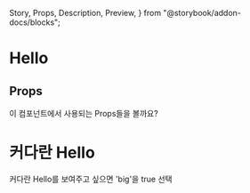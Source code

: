   Story,
  Props,
  Description,
  Preview,
} from "@storybook/addon-docs/blocks";

# Hello

<Hello name="MDX" big={true} />
<Description of={Hello} />

## Props

이 컴포넌트에서 사용되는 Props들을 볼까요?

# 커다란 Hello

커다란 Hello를 보여주고 싶으면 'big'을 true 선택

<Preview>
  <Story id="components-basic-hello--big" />
</Preview>
